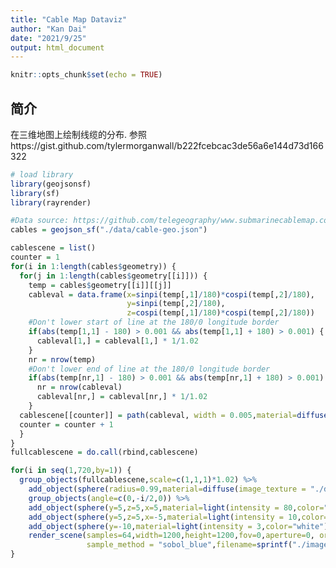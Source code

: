 ```yaml
---
title: "Cable Map Dataviz"
author: "Kan Dai"
date: "2021/9/25"
output: html_document
---
```


```r
knitr::opts_chunk$set(echo = TRUE)
```

## 简介
在三维地图上绘制线缆的分布. 参照https://gist.github.com/tylermorganwall/b222fcebcac3de56a6e144d73d166322


```r
# load library
library(geojsonsf)
library(sf)
library(rayrender)
```


```r
#Data source: https://github.com/telegeography/www.submarinecablemap.com
cables = geojson_sf("./data/cable-geo.json")

cablescene = list()
counter = 1
for(i in 1:length(cables$geometry)) {
  for(j in 1:length(cables$geometry[[i]])) {
    temp = cables$geometry[[i]][[j]]
    cableval = data.frame(x=sinpi(temp[,1]/180)*cospi(temp[,2]/180),
                          y=sinpi(temp[,2]/180),
                          z=cospi(temp[,1]/180)*cospi(temp[,2]/180))
    #Don't lower start of line at the 180/0 longitude border
    if(abs(temp[1,1] - 180) > 0.001 && abs(temp[1,1] + 180) > 0.001) {
      cableval[1,] = cableval[1,] * 1/1.02
    }
    nr = nrow(temp)
    #Don't lower end of line at the 180/0 longitude border
    if(abs(temp[nr,1] - 180) > 0.001 && abs(temp[nr,1] + 180) > 0.001) {
      nr = nrow(cableval)
      cableval[nr,] = cableval[nr,] * 1/1.02
    } 
  cablescene[[counter]] = path(cableval, width = 0.005,material=diffuse(color=cables$color[i]))
  counter = counter + 1
  }
}
fullcablescene = do.call(rbind,cablescene)

for(i in seq(1,720,by=1)) {
  group_objects(fullcablescene,scale=c(1,1,1)*1.02) %>% 
    add_object(sphere(radius=0.99,material=diffuse(image_texture = "./data/2k_earth_daymap.jpg"),angle=c(0,-90,0))) %>% 
    group_objects(angle=c(0,-i/2,0)) %>% 
    add_object(sphere(y=5,z=5,x=5,material=light(intensity = 80,color="lightblue"))) %>% 
    add_object(sphere(y=5,z=5,x=-5,material=light(intensity = 10,color="orange"))) %>% 
    add_object(sphere(y=-10,material=light(intensity = 3,color="white"))) %>%
    render_scene(samples=64,width=1200,height=1200,fov=0,aperture=0, ortho_dimensions = c(2.3,2.3),
                 sample_method = "sobol_blue",filename=sprintf("./images/cable_map/smallcables%d.png",i))
}
```

